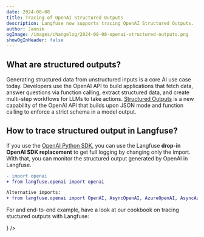 ```yaml
---
date: 2024-08-08
title: Tracing of OpenAI Structured Outputs
description: Langfuse now supports tracing OpenAI Structured Outputs.
author: Jannik
ogImage: /images/changelog/2024-08-08-openai-structured-outputs.png
showOgInHeader: false
---
```



<ChangelogHeader />

## What are structured outputs?

Generating structured data from unstructured inputs is a core AI use case today. Developers use the OpenAI API to build applications that fetch data, answer questions via function calling, extract structured data, and create multi-step workflows for LLMs to take actions. [Structured Outputs](https://openai.com/index/introducing-structured-outputs-in-the-api/) is a new capability of the OpenAI API that builds upon JSON mode and function calling to enforce a strict schema in a model output.

## How to trace structured output in Langfuse?

If you use the [OpenAI Python SDK](https://langfuse.com/docs/integrations/openai/python/get-started), you can use the Langfuse **drop-in OpenAI SDK replacement** to get full logging by changing only the import. With that, you can monitor the structured output generated by OpenAI in Langfuse.

```diff
- import openai
+ from langfuse.openai import openai

Alternative imports:
+ from langfuse.openai import OpenAI, AsyncOpenAI, AzureOpenAI, AsyncAzureOpenAI
```

For and end-to-end example, have a look at our cookbook on tracing stuctured outputs with Langfuse:


<Cards num={3}>
  <Card
    title="Cookbook: OpenAI Structured Outputs"
    href="/docs/integrations/openai/python/structured-outputs"
    icon={<FileCode />}
  />
</Cards>
